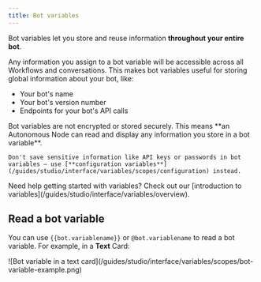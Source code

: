 ```yaml
---
title: Bot variables
---
```


Bot variables let you store and reuse information **throughout your entire bot**.

Any information you assign to a bot variable will be accessible across all Workflows and conversations. This makes bot variables useful for storing global information about your bot, like:

- Your bot's name
- Your bot's version number
- Endpoints for your bot's API calls

<Warning>
    Bot variables are not encrypted or stored securely. This means **an Autonomous Node can read and display any information you store in a bot variable**.
    
    Don't save sensitive information like API keys or passwords in bot variables — use [**configuration variables**](/guides/studio/interface/variables/scopes/configuration) instead.
</Warning>

<Tip>
    Need help getting started with variables? Check out our [introduction to variables](/guides/studio/interface/variables/overview).
</Tip>

## Read a bot variable

You can use `{{bot.variablename}}` or `@bot.variablename` to read a bot variable. For example, in a **Text** Card:

<Frame>
![Bot variable in a text card](/guides/studio/interface/variables/scopes/bot-variable-example.png)
</Frame>